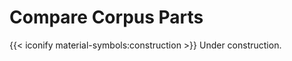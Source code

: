 # Compare Corpus Parts {.unnumbered}

{{< iconify material-symbols:construction >}} Under construction.
